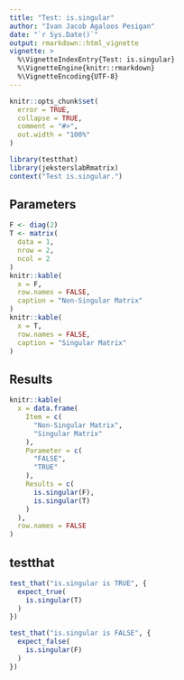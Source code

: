 ```yaml
---
title: "Test: is.singular"
author: "Ivan Jacob Agaloos Pesigan"
date: "`r Sys.Date()`"
output: rmarkdown::html_vignette
vignette: >
  %\VignetteIndexEntry{Test: is.singular}
  %\VignetteEngine{knitr::rmarkdown}
  %\VignetteEncoding{UTF-8}
---
```



```r
knitr::opts_chunk$set(
  error = TRUE,
  collapse = TRUE,
  comment = "#>",
  out.width = "100%"
)
```



```r
library(testthat)
library(jeksterslabRmatrix)
context("Test is.singular.")
```


## Parameters


```r
F <- diag(2)
T <- matrix(
  data = 1,
  nrow = 2,
  ncol = 2
)
knitr::kable(
  x = F,
  row.names = FALSE,
  caption = "Non-Singular Matrix"
)
knitr::kable(
  x = T,
  row.names = FALSE,
  caption = "Singular Matrix"
)
```


## Results


```r
knitr::kable(
  x = data.frame(
    Item = c(
      "Non-Singular Matrix",
      "Singular Matrix"
    ),
    Parameter = c(
      "FALSE",
      "TRUE"
    ),
    Results = c(
      is.singular(F),
      is.singular(T)
    )
  ),
  row.names = FALSE
)
```


## testthat


```r
test_that("is.singular is TRUE", {
  expect_true(
    is.singular(T)
  )
})
```



```r
test_that("is.singular is FALSE", {
  expect_false(
    is.singular(F)
  )
})
```

